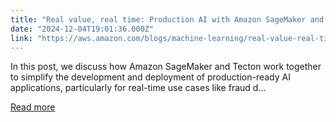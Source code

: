 ```yaml
---
title: "Real value, real time: Production AI with Amazon SageMaker and Tecton"
date: "2024-12-04T19:01:36.000Z"
link: "https://aws.amazon.com/blogs/machine-learning/real-value-real-time-production-ai-with-amazon-sagemaker-and-tecton/"
---
```


In this post, we discuss how Amazon SageMaker and Tecton work together to simplify the development and deployment of production-ready AI applications, particularly for real-time use cases like fraud d...

[Read more](https://aws.amazon.com/blogs/machine-learning/real-value-real-time-production-ai-with-amazon-sagemaker-and-tecton/)

